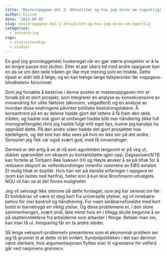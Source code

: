 ```yaml
---
title: 'Masteroppgave del 2: Aktualitet og hva jeg skrev om (egentlig)'
author: Eivind
date: '2012-08-05'
slug: masteroppgave-del-2-aktualitet-og-hva-jeg-skrev-om-egentlig
categories:
  - innvandring
tags:
  - statsvitenskap
  - studier
---
```


En god (og grunnleggende) huskeregel når en gjør større prosjekter er å ta en lengre pause mot slutten. Etter et par ukers tid med andre oppgaver kan en da se om den røde tråden gir like mye mening som en trodde. Dette tipset er aldri lett å følge, og en kan trenge lange tidsperioder før «oppgave-blindheten» forsvinner.

Som jeg forsøkte å beskrive i denne posten er masteroppgaven min et forsøk på et stort prosjekt, som integrerer en analyse av konsekvensene av innvandring for ulike faktorer (økonomi, valgadferd) og en analyse av hvordan disse endringene påvirker politiske beslutningstakere. Å konsentrere på en av delene hadde gjort det lettere å få fram den røde tråden, og hadde nok gjort at omfanget hadde blitt mer håndterlig (ikke full monografilengde).Hvis jeg hadde fulgt mitt eget tips, kunne jeg kanskje ha oppnådd dette. På den andre siden hadde det gjort prosjektet noe kjedeligere, og det ene kan ikke sees på hvis en ikke ser på det andre. Sensuren jeg fikk var også svært god, med få innvendinger.

Dermed er det artig å se at nå som agurktiden langsomt er på veg ut, dukker spørsmålet om eksport av kontantstøtte igjen opp. Dagsavisen/NTB kan fortelle at Torbjørn Røe Isaksen (H) og Høyre ønsker å se på tiltak for å redusere eksport av velferdsordninger innenfor rammene av EØS-avtalen. Et mulig tiltak er boplikt. Hvis han ser på danske erfaringer i oppgava mi (som kan lastes ned herifra), heller enn å kun lese Brochmann-utvalgets NOU vil han se at det finnes muligheter.

Jeg vil selvsagt ikke stemme på dette forslaget, som jeg har skrevet om før: Et botidskrav vil være et steg bort fra universelle ytelser, og vil innebære behov for mer kontroll og håndheving. For noen småbarnsforeldre med kort botid er barnetrygd en viktig ytelse. Og disse problemene er, i den store sammenhengen, svært små, ikke minst hvis en i tillegg skulle begynne å se på skatteinntektene fra arbeiderne som arbeider i Norge. Betaler man inn, kan man få ut. Innsparing får en ta andre steder.

Så lenge «eksport-problemet» presenteres som et økonomisk problem ser jeg få grunner til at dette vil bli innført. Symbolpolitikken i det kan derimot være sterkere, hvis argumentasjonen flyttes over til «grensene for velferd går ved nasjonens grenser». 